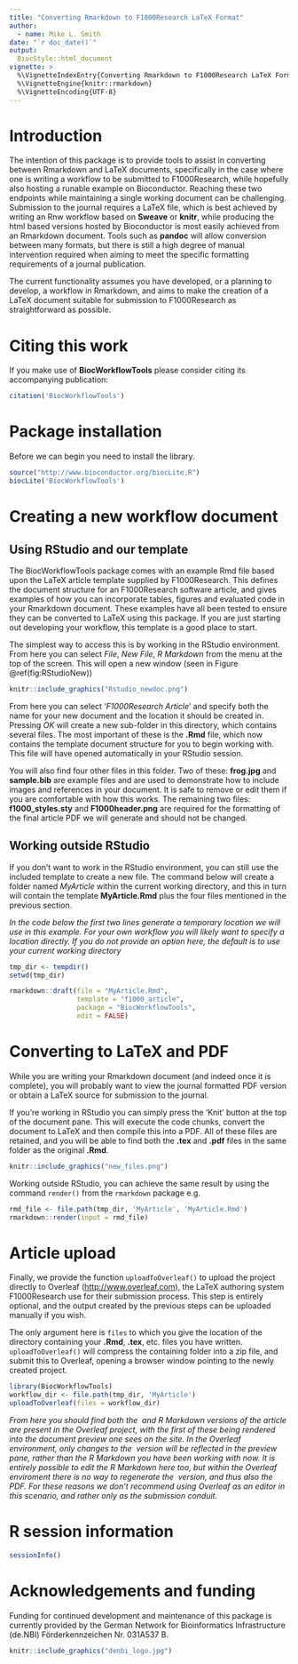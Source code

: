 ```yaml
---
title: "Converting Rmarkdown to F1000Research LaTeX Format"
author: 
  - name: Mike L. Smith
date: "`r doc_date()`"
output: 
  BiocStyle::html_document
vignette: >
  %\VignetteIndexEntry{Converting Rmarkdown to F1000Research LaTeX Format}
  %\VignetteEngine{knitr::rmarkdown}
  %\VignetteEncoding{UTF-8}  
---
```


# Introduction

The intention of this package is to provide tools to assist in converting between Rmarkdown and LaTeX documents, specifically in the case where one is writing a workflow to be submitted to F1000Research, while hopefully also hosting a runable example on Bioconductor.  Reaching these two endpoints while maintaining a single working document can be challenging.  Submission to the journal requires a LaTeX file, which is best achieved by writing an Rnw workflow based on **Sweave** or **knitr**, while producing the html based versions hosted by Bioconductor is most easily achieved from an Rmarkdown document.  Tools such as **pandoc** will allow conversion between many formats, but there is still a high degree of manual intervention required when aiming to meet the specific formatting requirements of a journal publication.  

The current functionality assumes you have developed, or a planning to develop, a workflow in Rmarkdown, and aims to make the creation of a LaTeX document suitable for submission to F1000Research as straightforward as possible.

# Citing this work

If you make use of **BiocWorkflowTools** please consider citing its accompanying publication:

```r
citation('BiocWorkflowTools')
```

# Package installation

Before we can begin you need to install the library.  

```r
source("http://www.bioconductor.org/biocLite.R")
biocLite('BiocWorkflowTools')
```

# Creating a new workflow document

## Using RStudio and our template

The BiocWorkflowTools package comes with an example Rmd file based upon the LaTeX article template supplied by F1000Research.  This defines the document structure for an F1000Research software article, and gives examples of how you can incorporate tables, figures and evaluated code in your Rmarkdown document.  These examples have all been tested to ensure they can be converted to LaTeX using this package.  If you are just starting out developing your workflow, this template is a good place to start.

The simplest way to access this is by working in the RStudio environment.  From here you can select *File*, *New File*, *R Markdown* from the menu at the top of the screen.  This will open a new window (seen in Figure \@ref(fig:RStudioNew))


```r
knitr::include_graphics("Rstudio_newdoc.png")
```

From here you can select '*F1000Research Article*' and specify both the name for your new document and the location it should be created in.  Pressing *OK* will create a new sub-folder in this directory, which contains several files.  The most important of these is the **.Rmd** file, which now contains the template document structure for you to begin working with.  This file will have opened automatically in your RStudio session.  

You will also find four other files in this folder.  Two of these: **frog.jpg** and **sample.bib** are example files and are used to demonstrate how to include images and references in your document.  It is safe to remove or edit them if you are comfortable with how this works.  The remaining two files: **f1000_styles.sty** and **F1000header.png** are required for the formatting of the final article PDF we will generate and should not be changed.

## Working outside RStudio

If you don't want to work in the RStudio environment, you can still use the included template to create a new file.  The command below will create a folder named *MyArticle* within the current working directory, and this in turn will contain the template **MyArticle.Rmd** plus the four files mentioned in the previous section.

*In the code below the first two lines generate a temporary location we will use in this example.  For your own workflow you will likely want to specify a location directly.  If you do not provide an option here, the default is to use your current working directory*

```r
tmp_dir <- tempdir()
setwd(tmp_dir)

rmarkdown::draft(file = "MyArticle.Rmd", 
                 template = "f1000_article", 
                 package = "BiocWorkflowTools", 
                 edit = FALSE)
```

# Converting to LaTeX and PDF

While you are writing your Rmarkdown document (and indeed once it is complete), you will probably want to view the journal formatted PDF version or obtain a LaTeX source for submission to the journal.

If you're working in RStudio you can simply press the 'Knit' button at the top of the document pane.  This will execute the code chunks, convert the document to LaTeX and then compile this into a PDF.  All of these files are retained, and you will be able to find both the **.tex** and **.pdf** files in the same folder as the original **.Rmd**.

```r
knitr::include_graphics("new_files.png")
```

Working outside RStudio, you can achieve the same result by using the command `render()` from the `rmarkdown` package e.g.

```r
rmd_file <- file.path(tmp_dir, 'MyArticle', 'MyArticle.Rmd')
rmarkdown::render(input = rmd_file)
```

# Article upload

Finally, we provide the function `uploadToOverleaf()` to upload the project directly to Overleaf (<http://www.overleaf.com>), the LaTeX authoring system F1000Research use for their submission process.  This step is entirely optional, and the output created by the previous steps can be uploaded manually if you wish.

The only argument here is `files` to which you give the location of the directory containing your **.Rmd**, **.tex**, etc. files you have written.  `uploadToOverleaf()` will compress the containing folder into a zip file, and submit this to Overleaf, opening a browser window pointing to the newly created project.

<!-- don't run this code chunk as we don't want to spam Overleaf -->
```r
library(BiocWorkflowTools)
workflow_dir <- file.path(tmp_dir, 'MyArticle')
uploadToOverleaf(files = workflow_dir)
```

*From here you should find both the \LaTeX\ and R Markdown versions of the article are present in the Overleaf project, with the first of these being rendered into the document preview one sees on the site.  In the Overleaf environment, only changes to the \LaTeX\ version will be reflected in the preview pane, rather than the R Markdown you have been working with now.  It is entirely possible to edit the R Markdown here too, but within the Overleaf enviroment there is no way to regenerate the \LaTeX\ version, and thus also the PDF.  For these reasons we don't recommend using Overleaf as an editor in this scenario, and rather only as the submission conduit.*

# R session information

```r
sessionInfo()
```

# Acknowledgements and funding

Funding for continued development and maintenance of this package is currently provided by the German Network for Bioinformatics Infrastructure (de.NBI) Förderkennzeichen Nr. 031A537 B.

```r
knitr::include_graphics("denbi_logo.jpg")
```


